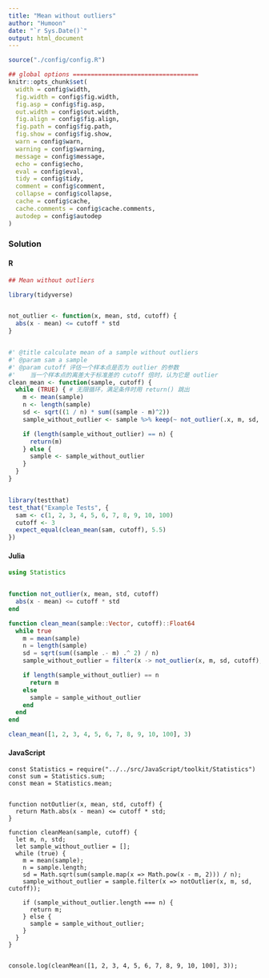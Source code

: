 ```yaml
---
title: "Mean without outliers"
author: "Humoon"
date: "`r Sys.Date()`"
output: html_document
---
```



```r
source("./config/config.R")

## global options ===================================
knitr::opts_chunk$set(
  width = config$width,
  fig.width = config$fig.width,
  fig.asp = config$fig.asp,
  out.width = config$out.width,
  fig.align = config$fig.align,
  fig.path = config$fig.path,
  fig.show = config$fig.show,
  warn = config$warn,
  warning = config$warning,
  message = config$message,
  echo = config$echo,
  eval = config$eval,
  tidy = config$tidy,
  comment = config$comment,
  collapse = config$collapse,
  cache = config$cache,
  cache.comments = config$cache.comments,
  autodep = config$autodep
)
```



### Solution

#### R
```r
## Mean without outliers

library(tidyverse)


not_outlier <- function(x, mean, std, cutoff) {
  abs(x - mean) <= cutoff * std
}


#' @title calculate mean of a sample without outliers
#' @param sam a sample
#' @param cutoff 评估一个样本点是否为 outlier 的参数
#'    当一个样本点的离差大于标准差的 cutoff 倍时，认为它是 outlier
clean_mean <- function(sample, cutoff) {
  while (TRUE) { # 无限循环，满足条件时用 return() 跳出
    m <- mean(sample)
    n <- length(sample)
    sd <- sqrt((1 / n) * sum((sample - m)^2))
    sample_without_outlier <- sample %>% keep(~ not_outlier(.x, m, sd, cutoff))

    if (length(sample_without_outlier) == n) {
      return(m)
    } else {
      sample <- sample_without_outlier
    }
  }
}


library(testthat)
test_that("Example Tests", {
  sam <- c(1, 2, 3, 4, 5, 6, 7, 8, 9, 10, 100)
  cutoff <- 3
  expect_equal(clean_mean(sam, cutoff), 5.5)
})
```


#### Julia
```julia
using Statistics


function not_outlier(x, mean, std, cutoff)
  abs(x - mean) <= cutoff * std
end

function clean_mean(sample::Vector, cutoff)::Float64
  while true
    m = mean(sample)
    n = length(sample)
    sd = sqrt(sum((sample .- m) .^ 2) / n)
    sample_without_outlier = filter(x -> not_outlier(x, m, sd, cutoff), sample)

    if length(sample_without_outlier) == n
      return m
    else
      sample = sample_without_outlier
    end
  end
end

clean_mean([1, 2, 3, 4, 5, 6, 7, 8, 9, 10, 100], 3)
```


#### JavaScript

```node
const Statistics = require("../../src/JavaScript/toolkit/Statistics")
const sum = Statistics.sum;
const mean = Statistics.mean;


function notOutlier(x, mean, std, cutoff) {
  return Math.abs(x - mean) <= cutoff * std;
}

function cleanMean(sample, cutoff) {
  let m, n, std;
  let sample_without_outlier = [];
  while (true) {
    m = mean(sample);
    n = sample.length;
    sd = Math.sqrt(sum(sample.map(x => Math.pow(x - m, 2))) / n);
    sample_without_outlier = sample.filter(x => notOutlier(x, m, sd, cutoff));

    if (sample_without_outlier.length === n) {
      return m;
    } else {
      sample = sample_without_outlier;
    }
  }
}


console.log(cleanMean([1, 2, 3, 4, 5, 6, 7, 8, 9, 10, 100], 3));
```


